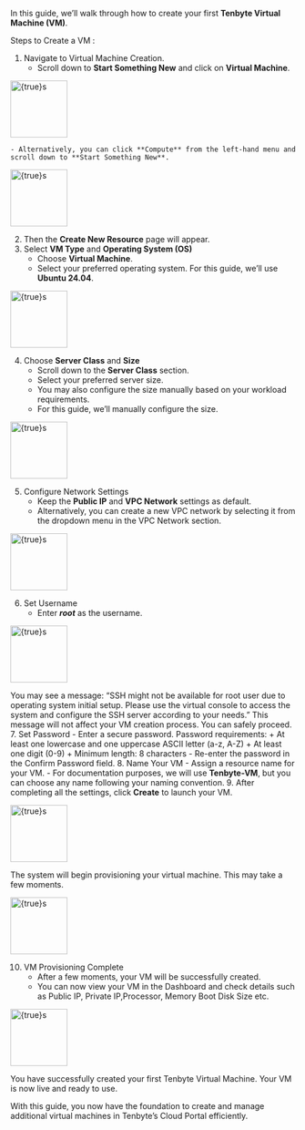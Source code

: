 In this guide, we’ll walk through how to create your first **Tenbyte Virtual Machine (VM)**.

Steps to Create a VM :
1. Navigate to Virtual Machine Creation.
    - Scroll down to **Start Something New** and click on **Virtual Machine**.

<img
  src="/Tenbyte-Images/VM-Creation/01.png"
  alt={true}s
  width="100"
/>

    - Alternatively, you can click **Compute** from the left-hand menu and scroll down to **Start Something New**.

<img
  src="/Tenbyte-Images/VM-Creation/02.png"
  alt={true}s
  width="100"
/>

2. Then the **Create New Resource** page will appear.
3. Select **VM Type** and **Operating System (OS)**
    - Choose **Virtual Machine**.
    - Select your preferred operating system. For this guide, we’ll use **Ubuntu 24.04**.

<img
  src="/Tenbyte-Images/VM-Creation/03.png"
  alt={true}s
  width="100"
/>

4. Choose **Server Class** and **Size**
    - Scroll down to the **Server Class** section.
    - Select your preferred server size.
    - You may also configure the size manually based on your workload requirements.
    - For this guide, we’ll manually configure the size.

<img
  src="/Tenbyte-Images/VM-Creation/04.png"
  alt={true}s
  width="100"
/>

5.	Configure Network Settings
    - Keep the **Public IP** and **VPC Network** settings as default.
    - Alternatively, you can create a new VPC network by selecting it from the dropdown menu in the VPC Network section.

<img
  src="/Tenbyte-Images/VM-Creation/004.png"
  alt={true}s
  width="100"
/>

6.	Set Username
    - Enter ***root*** as the username.

<img
  src="/Tenbyte-Images/VM-Creation/05.png"
  alt={true}s
  width="100"
/>

<Note>You may see a message: “SSH might not be available for root user due to operating system initial setup. Please use the virtual console to access the system and configure the SSH server according to your needs.” This message will not affect your VM creation process. You can safely proceed.</Note>     
7.	Set Password
    - Enter a secure password. Password requirements:
        + At least one lowercase and one uppercase ASCII letter (a-z, A-Z)
        + At least one digit (0-9)
        + Minimum length: 8 characters
    - Re-enter the password in the Confirm Password field.
8.	Name Your VM
    - Assign a resource name for your VM.
    - For documentation purposes, we will use **Tenbyte-VM**, but you can choose any name following your naming convention.
9. After completing all the settings, click **Create** to launch your VM. 

<img
  src="/Tenbyte-Images/VM-Creation/06.png"
  alt={true}s
  width="100"
/>

The system will begin provisioning your virtual machine. This may take a few moments.

<img
  src="/Tenbyte-Images/VM-Creation/07.png"
  alt={true}s
  width="100"
/>

10. VM Provisioning Complete
    - After a few moments, your VM will be successfully created.
    - You can now view your VM in the Dashboard and check details such as Public IP, Private IP,Processor, Memory Boot Disk Size etc.

<img
  src="/Tenbyte-Images/VM-Creation/08.png"
  alt={true}s
  width="100"
/>

You have successfully created your first Tenbyte Virtual Machine. Your VM is now live and ready to use. 

With this guide, you now have the foundation to create and manage additional virtual machines in Tenbyte’s Cloud Portal efficiently.